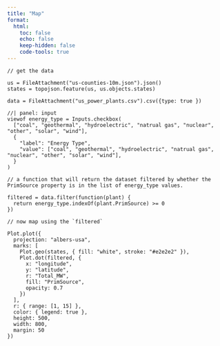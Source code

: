 ```yaml
---
title: "Map"
format:
  html:
    toc: false
    echo: false
    keep-hidden: false
    code-tools: true
---
```


```ojs
// get the data

us = FileAttachment("us-counties-10m.json").json()
states = topojson.feature(us, us.objects.states)

data = FileAttachment("us_power_plants.csv").csv({type: true })
```

```ojs
//| panel: input
viewof energy_type = Inputs.checkbox(
  ["coal", "geothermal", "hydroelectric", "natrual gas", "nuclear", "other", "solar", "wind"],
  {
    "label": "Energy Type",
    "value": ["coal", "geothermal", "hydroelectric", "natrual gas", "nuclear", "other", "solar", "wind"],
  }
)
```

```ojs
// a function that will return the dataset filtered by whether the PrimSource property is in the list of energy_type values.

filtered = data.filter(function(plant) {
  return energy_type.indexOf(plant.PrimSource) >= 0
})
```

```ojs
// now map using the `filtered` 

Plot.plot({
  projection: "albers-usa",
  marks: [
    Plot.geo(states, { fill: "white", stroke: "#e2e2e2" }),
    Plot.dot(filtered, {
      x: "longitude",
      y: "latitude",
      r: "Total_MW",
      fill: "PrimSource",
      opacity: 0.7
    })
  ],
  r: { range: [1, 15] },
  color: { legend: true },
  height: 500,
  width: 800,
  margin: 50
})
```
